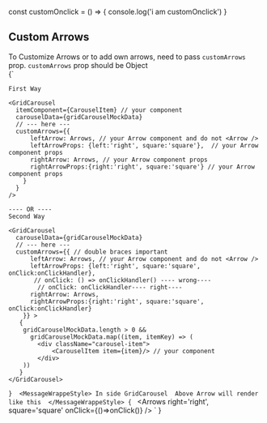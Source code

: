 
const customOnclick = () => {
    console.log('i am customOnclick')
}
<Meta title="Custom Arrows  GridCarousel" component={GridCarousel} />

## Custom Arrows

<StyledSubPara>
  To Customize Arrows or to add own arrows, need to pass <code>customArrows</code> prop.
</StyledSubPara>

<MessageWrappeStyle>
  <code>customArrows</code> prop should be Object
</MessageWrappeStyle>


<CodeWrapper>
  <div className="codeIn">
  {`
   
   
    First Way
    
    <GridCarousel
      itemComponent={CarouselItem} // your component
      carouselData={gridCarouselMockData}
      // --- here ---
      customArrows={{
          leftArrow: Arrows, // your Arrow component and do not <Arrow />
          leftArrowProps: {left:'right', square:'square'},  // your Arrow component props
          rightArrow: Arrows, // your Arrow component props
          rightArrowProps:{right:'right', square:'square'} // your Arrow component props
        }
      }
    />
    
    ---- OR ---- 
    Second Way
    
    <GridCarousel
      carouselData={gridCarouselMockData} 
      // --- here ---
      customArrows={{ // double braces important
          leftArrow: Arrows, // your Arrow component and do not <Arrow />
          leftArrowProps: {left:'right', square:'square', onClick:onClickHandler}, 
           // onClick: () => onClickHandler() ---- wrong---- 
            // onClick: onClickHandler---- right----
          rightArrow: Arrows,
          rightArrowProps:{right:'right', square:'square', onClick:onClickHandler}
        }} >
       {
        gridCarouselMockData.length > 0 && 
          gridCarouselMockData.map((item, itemKey) => (
            <div className="carousel-item">
                <CarouselItem item={item}/> // your component
            </div>
        ))
       }
    </GridCarousel>
  `} 
  <MessageWrappeStyle>
    In side GridCarousel  Above Arrow will render like this 
  </MessageWrappeStyle>
  {
      `
      <Arrows right='right', square='square' onClick={()=>onClick()} />
      `
  }
  </div>
  
 
</CodeWrapper>



<Preview>
  <GridCarousel
    itemComponent={CarouselItem}
    carouselData={gridCarouselMockData}
    customArrows={{
      leftArrow: Arrows,
      leftArrowProps: {left:'right', square:'square',onClick:customOnclick},  
      rightArrow: Arrows,
      rightArrowProps:{right:'right', square:'square', onClick:customOnclick}
    }
    }
  />
</Preview>

